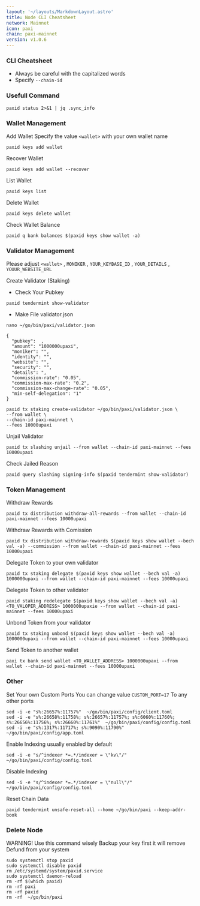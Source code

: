 ```yaml
---
layout: '~/layouts/MarkdownLayout.astro'
title: Node CLI Cheatsheet
network: Mainnet
icon: paxi
chain: paxi-mainnet
version: v1.0.6
---
```


### CLI Cheatsheet

- Always be careful with the capitalized words
- Specify `--chain-id`

### Usefull Command
```
paxid status 2>&1 | jq .sync_info
```

### Wallet Management

Add Wallet
Specify the value `<wallet>` with your own wallet name

```
paxid keys add wallet
```

Recover Wallet
```
paxid keys add wallet --recover
```

List Wallet
```
paxid keys list
```

Delete Wallet
```
paxid keys delete wallet
```

Check Wallet Balance
```
paxid q bank balances $(paxid keys show wallet -a)
```

### Validator Management

Please adjust `<wallet>` , `MONIKER` , `YOUR_KEYBASE_ID` , `YOUR_DETAILS` , `YOUUR_WEBSITE_URL`

Create Validator (Staking)
- Check Your Pubkey
```
paxid tendermint show-validator
```
- Make File validator.json
```
nano ~/go/bin/paxi/validator.json
```
```
{
  "pubkey":  ,
  "amount": "1000000upaxi",
  "moniker": "",
  "identity": "",
  "website": "",
  "security": "",
  "details": ",
  "commission-rate": "0.05",
  "commission-max-rate": "0.2",
  "commission-max-change-rate": "0.05",
  "min-self-delegation": "1"
}
```
```
paxid tx staking create-validator ~/go/bin/paxi/validator.json \
--from wallet \
--chain-id paxi-mainnet \
--fees 10000upaxi
```

Unjail Validator
```
paxid tx slashing unjail --from wallet --chain-id paxi-mainnet --fees 10000upaxi
```

Check Jailed Reason
```
paxid query slashing signing-info $(paxid tendermint show-validator)
```

### Token Management

Withdraw Rewards
```
paxid tx distribution withdraw-all-rewards --from wallet --chain-id paxi-mainnet --fees 10000upaxi
```

Withdraw Rewards with Comission
```
paxid tx distribution withdraw-rewards $(paxid keys show wallet --bech val -a) --commission --from wallet --chain-id paxi-mainnet --fees 10000upaxi
```

Delegate Token to your own validator
```
paxid tx staking delegate $(paxid keys show wallet --bech val -a) 1000000upaxi --from wallet --chain-id paxi-mainnet --fees 10000upaxi
```

Delegate Token to other validator
```
paxid staking redelegate $(paxid keys show wallet --bech val -a) <TO_VALOPER_ADDRESS> 1000000upaxie --from wallet --chain-id paxi-mainnet --fees 10000upaxi
```

Unbond Token from your validator
```
paxid tx staking unbond $(paxid keys show wallet --bech val -a) 1000000upaxi --from wallet --chain-id paxi-mainnet --fees 10000upaxi
```

Send Token to another wallet
```
paxi tx bank send wallet <TO_WALLET_ADDRESS> 1000000upaxi --from wallet --chain-id paxi-mainnet --fees 10000upaxi
```

### Other

Set Your own Custom Ports
You can change value `CUSTOM_PORT=17` To any other ports

```
sed -i -e "s%:26657%:11757%"  ~/go/bin/paxi/config/client.toml
sed -i -e "s%:26658%:11758%; s%:26657%:11757%; s%:6060%:11760%; s%:26656%:11756%; s%:26660%:11761%"  ~/go/bin/paxi/config/config.toml
sed -i -e "s%:1317%:11717%; s%:9090%:11790%" ~/go/bin/paxi/config/app.toml
```

Enable Indexing usually enabled by default
```
sed -i -e "s/^indexer *=.*/indexer = \"kv\"/" ~/go/bin/paxi/config/config.toml
```

Disable Indexing
```
sed -i -e "s/^indexer *=.*/indexer = \"null\"/" ~/go/bin/paxi/config/config.toml
```

Reset Chain Data
```
paxid tendermint unsafe-reset-all --home ~/go/bin/paxi --keep-addr-book
```

### Delete Node

WARNING! Use this command wisely 
Backup your key first it will remove Defund from your system

```
sudo systemctl stop paxid
sudo systemctl disable paxid
rm /etc/systemd/system/paxid.service
sudo systemctl daemon-reload
rm -rf $(which paxid)
rm -rf paxi
rm -rf paxid
rm -rf  ~/go/bin/paxi
```

